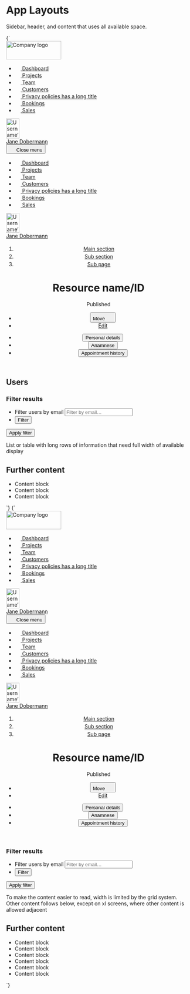 
<Meta title="UI/App Layouts" />

# App Layouts

Sidebar, header, and content that uses all available space.

<Canvas>
   <Story name="Sidebar, header, fullwidth content" inline={false} height="80vh">
    {`
      <div class="u-flex u-height-100vh">
        <nav class="u-flex">
          <div class="u-hidden o-sidebar--large u-flex__shrink-0 u-bg--gray-80 u-padding-m--top u-flex@l u-flex--col">
            <img src="${logoLarge}" width="150" height="50" alt="Company logo" class="u-flex__shrink-0 u-margin-m--left u-margin-m--right u-margin-m--bottom" />
            <ul class="u-flex__grow-1 u-flex__shrink-1 u-overflow--y a-list-reset u-flex u-flex--col u-items-stretch u-padding-xs--right u-padding-xs--left">
              <li class="u-margin-xs--bottom u-flex">
                <a href="/" class="a-button a-button--nav u-flex__grow-1">
                  <svg width="16" height="16" class="a-button-nav__icon a-icon a-icon--l u-margin-s--right u-margin-neg-xxs--left" aria-hidden="true" focusable="false">
                    <use xlink:href="${icons}#icon-home"></use>
                  </svg>
                  Dashboard
                </a>
              </li>
              <li class="u-margin-xs--bottom u-flex">
                <a href="/" class="a-button a-button--nav u-flex__grow-1" aria-current="page">
                  <svg width="16" height="16" class="a-button-nav__icon a-icon a-icon--l u-margin-s--right u-margin-neg-xxs--left" aria-hidden="true" focusable="false">
                    <use xlink:href="${icons}#icon-filter"></use>
                  </svg>
                  Projects
                </a>
              </li>
              <li class="u-margin-xs--bottom u-flex">
                <a href="/" class="a-button a-button--nav u-flex__grow-1">
                  <svg width="16" height="16" class="a-button-nav__icon a-icon a-icon--l u-margin-s--right u-margin-neg-xxs--left" aria-hidden="true" focusable="false">
                    <use xlink:href="${icons}#icon-mail"></use>
                  </svg>
                  Team
                </a>
              </li>
              <li class="u-margin-xs--bottom u-flex">
                <a href="/" class="a-button a-button--nav u-flex__grow-1">
                  <svg width="16" height="16" class="a-button-nav__icon a-icon a-icon--l u-margin-s--right u-margin-neg-xxs--left" aria-hidden="true" focusable="false">
                    <use xlink:href="${icons}#icon-check"></use>
                  </svg>
                  Customers
                </a>
              </li>
              <li class="u-margin-xs--bottom u-flex">
                <a href="/" class="a-button a-button--nav u-flex__grow-1">
                  <svg width="16" height="16" class="a-button-nav__icon a-icon a-icon--l u-margin-s--right u-margin-neg-xxs--left" aria-hidden="true" focusable="false">
                    <use xlink:href="${icons}#icon-pencil"></use>
                  </svg>
                  <span class="u-truncate">Privacy policies has a long title</span>
                </a>
              </li>
              <li class="u-margin-xs--bottom u-flex">
                <a href="/" class="a-button a-button--nav u-flex__grow-1">
                  <svg width="16" height="16" class="a-button-nav__icon a-icon a-icon--l u-margin-s--right u-margin-neg-xxs--left" aria-hidden="true" focusable="false">
                    <use xlink:href="${icons}#icon-bin"></use>
                  </svg>
                  Bookings
                </a>
              </li>
              <li class="u-margin-xs--bottom u-flex">
                <a href="/" class="a-button a-button--nav u-flex__grow-1">
                  <svg width="16" height="16" class="a-button-nav__icon a-icon a-icon--l u-margin-s--right u-margin-neg-xxs--left" aria-hidden="true" focusable="false">
                    <use xlink:href="${icons}#icon-search"></use>
                  </svg>
                  Sales
                </a>
              </li>
            </ul>
            <div class="u-flex__shrink-0 u-padding-xs--y u-margin-xs--left u-margin-xs--right u-border--top">
              <a href="/" class="a-button a-button--nav-large">
                <div class="a-button__icon a-avatar">
                  <img src="https://placekitten.com/100/150" width="36" height="54" alt="Username’s avatar" class="a-avatar" />
                </div>
                <span class="a-button__label">Jane Dobermann</span>
              </a>
            </div>
          </div>
          <div class="o-sidebar--small u-bg--gray-80 u-flex u-flex--col u-hidden@l">
            <button class="u-flex__shrink-0 a-button a-button--icon a-button--icon-reversed u-margin-xxs--left" title="Close menu" aria-controls="navbar-1" aria-expanded="true">
              <svg width="16" height="16" class="a-icon" aria-hidden="true" focusable="false">
                <use xlink:href="${icons}#icon-cross"></use>
              </svg>
              <span class="u-sr-only">Close menu</span>
            </button>
            <ul class="u-flex__grow-1 u-flex__shrink-1 u-overflow--y a-list-reset u-flex u-flex--col u-items-stretch u-padding-xs--right u-padding-xs--left">
              <li class="u-margin-xs--bottom u-flex">
                <a href="/" class="a-button a-button--nav u-flex__grow-1">
                  <svg width="16" height="16" class="a-button-nav__icon a-icon a-icon--l u-margin-s--right u-margin-neg-xxs--left" aria-hidden="true" focusable="false">
                    <use xlink:href="${icons}#icon-home"></use>
                  </svg>
                  Dashboard
                </a>
              </li>
              <li class="u-margin-xs--bottom u-flex">
                <a href="/" class="a-button a-button--nav u-flex__grow-1" aria-current="page">
                  <svg width="16" height="16" class="a-button-nav__icon a-icon a-icon--l u-margin-s--right u-margin-neg-xxs--left" aria-hidden="true" focusable="false">
                    <use xlink:href="${icons}#icon-filter"></use>
                  </svg>
                  Projects
                </a>
              </li>
              <li class="u-margin-xs--bottom u-flex">
                <a href="/" class="a-button a-button--nav u-flex__grow-1">
                  <svg width="16" height="16" class="a-button-nav__icon a-icon a-icon--l u-margin-s--right u-margin-neg-xxs--left" aria-hidden="true" focusable="false">
                    <use xlink:href="${icons}#icon-mail"></use>
                  </svg>
                  Team
                </a>
              </li>
              <li class="u-margin-xs--bottom u-flex">
                <a href="/" class="a-button a-button--nav u-flex__grow-1">
                  <svg width="16" height="16" class="a-button-nav__icon a-icon a-icon--l u-margin-s--right u-margin-neg-xxs--left" aria-hidden="true" focusable="false">
                    <use xlink:href="${icons}#icon-check"></use>
                  </svg>
                  Customers
                </a>
              </li>
              <li class="u-margin-xs--bottom u-flex">
                <a href="/" class="a-button a-button--nav u-flex__grow-1">
                  <svg width="16" height="16" class="a-button-nav__icon a-icon a-icon--l u-margin-s--right u-margin-neg-xxs--left" aria-hidden="true" focusable="false">
                    <use xlink:href="${icons}#icon-pencil"></use>
                  </svg>
                  <span class="u-truncate">Privacy policies has a long title</span>
                </a>
              </li>
              <li class="u-margin-xs--bottom u-flex">
                <a href="/" class="a-button a-button--nav u-flex__grow-1">
                  <svg width="16" height="16" class="a-button-nav__icon a-icon a-icon--l u-margin-s--right u-margin-neg-xxs--left" aria-hidden="true" focusable="false">
                    <use xlink:href="${icons}#icon-bin"></use>
                  </svg>
                  Bookings
                </a>
              </li>
              <li class="u-margin-xs--bottom u-flex">
                <a href="/" class="a-button a-button--nav u-flex__grow-1">
                  <svg width="16" height="16" class="a-button-nav__icon a-icon a-icon--l u-margin-s--right u-margin-neg-xxs--left" aria-hidden="true" focusable="false">
                    <use xlink:href="${icons}#icon-search"></use>
                  </svg>
                  Sales
                </a>
              </li>
            </ul>
            <div class="u-flex__shrink-0 u-padding-xs--y u-margin-xs--left u-margin-xs--right u-border--top">
              <a href="/" class="a-button a-button--nav-large">
                <div class="a-button__icon a-avatar">
                  <img src="https://placekitten.com/100/150" width="36" height="54" alt="Username’s avatar" class="a-avatar" />
                </div>
                <span class="a-button__label">Jane Dobermann</span>
              </a>
            </div>
          </div>
        </nav>
        <main class="u-flex__grow-1 u-flex u-flex--col">
          <header class="u-bg--gray-5 u-padding-l--top u-flex__shrink-0">
            <div class="a-content a-content--full">
              <div class="u-padding-xl--bottom">
                <ol class="u-h6 a-list-reset u-flex u-flex--wrap u-items-center">
                  <li class="u-margin-xs--right u-flex u-items-center">
                    <a href="/">Main section</a>
                    <svg width="18" height="18" class="a-icon a-icon--m u-fg--gray-30 u-margin-xs--left" aria-hidden="true" focusable="false" xmlns="http://www.w3.org/2000/svg" viewBox="0 0 100 100">
                      <use xlink:href="${icons}#icon-caret-right"></use>
                    </svg>
                  </li>
                  <li class="u-margin-xs--right u-flex u-items-center">
                    <a href="/">Sub section</a>
                    <svg width="18" height="18" class="a-icon a-icon--m u-fg--gray-30 u-margin-xs--left" aria-hidden="true" focusable="false" xmlns="http://www.w3.org/2000/svg" viewBox="0 0 100 100">
                      <use xlink:href="${icons}#icon-caret-right"></use>
                    </svg>
                  </li>
                  <li class="u-margin-xs--right u-flex u-items-center">
                    <a href="/">Sub page</a>
                    <svg width="18" height="18" class="a-icon a-icon--m u-fg--gray-30 u-margin-xs--left" aria-hidden="true" focusable="false" xmlns="http://www.w3.org/2000/svg" viewBox="0 0 100 100">
                      <use xlink:href="${icons}#icon-caret-right"></use>
                    </svg>
                  </li>
                </ol>
                <div class="u-flex u-justify-between u-flex--wrap u-items-center">
                  <div class="u-flex u-flex--wrap u-items-center">
                    <h1 class="u-margin-m--right u-break-text">Resource name/ID</h1>
                    <div class="u-flex__shrink-0 u-margin-m--bottom">
                      <span class="a-badge a-badge--gray u-font--medium">Published</span>
                    </div>
                  </div>
                  <ul class="a-list-reset u-flex u-flex--wrap">
                    <li class="u-margin-s--right u-margin-m--bottom u-relative@m">
                      <button type="button" class="a-button a-button--ui" aria-controls="dropdown-1" aria-expanded="false">
                        <span class="a-button__label">Move</span>
                        <svg width="18" height="18" class="a-button__icon a-icon a-icon--m" aria-hidden="true" focusable="false" xmlns="http://www.w3.org/2000/svg" viewBox="0 0 100 100">
                          <use xlink:href="${icons}#icon-caret-down"></use>
                        </svg>
                      </button>
                    </li>
                    <li class="u-margin-m--bottom">
                      <a href="/" class="a-button">Edit</a>
                    </li>
                  </ul>
                </div>
              </div>
              <ul class="a-list-reset u-flex u-overflow--x l-items-end a-button--tab-container u-margin-m--bottom" role="tablist" aria-label="Patient data">
                <li class="u-margin-s--right">
                  <button class="a-button a-button--tab" role="tab" aria-selected="true" aria-controls="tab-panel-1" id="tab-1" tabindex="0">
                    Personal details
                  </button>
                </li>
                <li class="u-margin-s--right">
                  <button class="a-button a-button--tab" role="tab" aria-selected="false" aria-controls="tab-panel-2" id="tab-2" tabindex="0">
                    Anamnese
                  </button>
                </li>
                <li class="u-margin-s--right">
                  <button class="a-button a-button--tab" role="tab" aria-selected="false" aria-controls="tab-panel-3" id="tab-3" tabindex="0">
                    Appointment history
                  </button>
                </li>
              </ul>
            </div>
          </header>
          <div class="a-content a-content--full u-padding-l--y u-flex__grow-1 u-overflow--y">
            <h2 class="u-sr-only">Users</h2>
            <form action="" method="POST" role="search" class="u-margin-m--bottom u-flex">
              <h3 class="u-sr-only">Filter results</h3>
              <ul class="o-ui-group u-flex a-list-reset">
                <li class="u-flex">
                  <label for="search_users" class="u-sr-only">Filter users by email</label>
                  <input type="search" id="search_users" class="o-ui-group__item u-round-0--tr u-round-0--br" placeholder="Filter by email…" />
                </li>
                <li class="u-flex u-relative">
                  <button type="button" class="a-button a-button--ui u-round-0--tl u-round-0--bl">
                    Filter
                  </button>
                </li>
              </ul>
              <button class="a-button u-sr-only" type="submit">Apply filter</button>
            </form>
            <div class="a-card u-bg--background u-fixed-ratio u-fixed-ratio--16-9 u-margin-xl--bottom">
              <div class="u-fixed-ratio__inner">
                <div class="u-absolute-center">List or table with long rows of information that need full width of available display</div>
              </div>
            </div>
            <h2>Further content</h2>
            <ul class="a-list-reset u-grid u-grid--2-col@l u-grid--3-col@xl u-gap-l u-margin-xl--bottom">
              <li class="a-card u-bg--background u-fixed-ratio u-fixed-ratio--16-9">
                <div class="u-fixed-ratio__inner">
                  <div class="u-absolute-center">Content block</div>
                </div>
              </li>
              <li class="a-card u-bg--background u-fixed-ratio u-fixed-ratio--16-9">
                <div class="u-fixed-ratio__inner">
                  <div class="u-absolute-center">Content block</div>
                </div>
              </li>
              <li class="a-card u-bg--background u-fixed-ratio u-fixed-ratio--16-9">
                <div class="u-fixed-ratio__inner">
                  <div class="u-absolute-center">Content block</div>
                </div>
              </li>
            </ul>
          </div>
        </main>
      </div>
    `}
  </Story>
</Canvas>

<Canvas>
   <Story name="Sidebar, header, small content" inline={false} height="80vh">
    {`
      <div class="u-flex u-height-100vh">
        <nav class="u-flex">
          <div class="u-hidden o-sidebar--large u-flex__shrink-0 u-bg--gray-80 u-padding-m--top u-flex@l u-flex--col">
            <img src="${logoLarge}" width="150" height="50" alt="Company logo" class="u-flex__shrink-0 u-margin-m--left u-margin-m--right u-margin-m--bottom" />
            <ul class="u-flex__grow-1 u-flex__shrink-1 u-overflow--y a-list-reset u-flex u-flex--col u-items-stretch u-padding-xs--right u-padding-xs--left">
              <li class="u-margin-xs--bottom u-flex">
                <a href="/" class="a-button a-button--nav u-flex__grow-1">
                  <svg width="16" height="16" class="a-button-nav__icon a-icon a-icon--l u-margin-s--right u-margin-neg-xxs--left" aria-hidden="true" focusable="false">
                    <use xlink:href="${icons}#icon-home"></use>
                  </svg>
                  Dashboard
                </a>
              </li>
              <li class="u-margin-xs--bottom u-flex">
                <a href="/" class="a-button a-button--nav u-flex__grow-1" aria-current="page">
                  <svg width="16" height="16" class="a-button-nav__icon a-icon a-icon--l u-margin-s--right u-margin-neg-xxs--left" aria-hidden="true" focusable="false">
                    <use xlink:href="${icons}#icon-filter"></use>
                  </svg>
                  Projects
                </a>
              </li>
              <li class="u-margin-xs--bottom u-flex">
                <a href="/" class="a-button a-button--nav u-flex__grow-1">
                  <svg width="16" height="16" class="a-button-nav__icon a-icon a-icon--l u-margin-s--right u-margin-neg-xxs--left" aria-hidden="true" focusable="false">
                    <use xlink:href="${icons}#icon-mail"></use>
                  </svg>
                  Team
                </a>
              </li>
              <li class="u-margin-xs--bottom u-flex">
                <a href="/" class="a-button a-button--nav u-flex__grow-1">
                  <svg width="16" height="16" class="a-button-nav__icon a-icon a-icon--l u-margin-s--right u-margin-neg-xxs--left" aria-hidden="true" focusable="false">
                    <use xlink:href="${icons}#icon-check"></use>
                  </svg>
                  Customers
                </a>
              </li>
              <li class="u-margin-xs--bottom u-flex">
                <a href="/" class="a-button a-button--nav u-flex__grow-1">
                  <svg width="16" height="16" class="a-button-nav__icon a-icon a-icon--l u-margin-s--right u-margin-neg-xxs--left" aria-hidden="true" focusable="false">
                    <use xlink:href="${icons}#icon-pencil"></use>
                  </svg>
                  <span class="u-truncate">Privacy policies has a long title</span>
                </a>
              </li>
              <li class="u-margin-xs--bottom u-flex">
                <a href="/" class="a-button a-button--nav u-flex__grow-1">
                  <svg width="16" height="16" class="a-button-nav__icon a-icon a-icon--l u-margin-s--right u-margin-neg-xxs--left" aria-hidden="true" focusable="false">
                    <use xlink:href="${icons}#icon-bin"></use>
                  </svg>
                  Bookings
                </a>
              </li>
              <li class="u-margin-xs--bottom u-flex">
                <a href="/" class="a-button a-button--nav u-flex__grow-1">
                  <svg width="16" height="16" class="a-button-nav__icon a-icon a-icon--l u-margin-s--right u-margin-neg-xxs--left" aria-hidden="true" focusable="false">
                    <use xlink:href="${icons}#icon-search"></use>
                  </svg>
                  Sales
                </a>
              </li>
            </ul>
            <div class="u-flex__shrink-0 u-padding-xs--y u-margin-xs--left u-margin-xs--right u-border--top">
              <a href="/" class="a-button a-button--nav-large">
                <div class="a-button__icon a-avatar">
                  <img src="https://placekitten.com/100/150" width="36" height="54" alt="Username’s avatar" class="a-avatar" />
                </div>
                <span class="a-button__label">Jane Dobermann</span>
              </a>
            </div>
          </div>
          <div class="o-sidebar--small u-bg--gray-80 u-flex u-flex--col u-hidden@l">
            <button class="u-flex__shrink-0 a-button a-button--icon a-button--icon-reversed u-margin-xxs--left" title="Close menu" aria-controls="navbar-1" aria-expanded="true">
              <svg width="16" height="16" class="a-icon" aria-hidden="true" focusable="false">
                <use xlink:href="${icons}#icon-cross"></use>
              </svg>
              <span class="u-sr-only">Close menu</span>
            </button>
            <ul class="u-flex__grow-1 u-flex__shrink-1 u-overflow--y a-list-reset u-flex u-flex--col u-items-stretch u-padding-xs--right u-padding-xs--left">
              <li class="u-margin-xs--bottom u-flex">
                <a href="/" class="a-button a-button--nav u-flex__grow-1">
                  <svg width="16" height="16" class="a-button-nav__icon a-icon a-icon--l u-margin-s--right u-margin-neg-xxs--left" aria-hidden="true" focusable="false">
                    <use xlink:href="${icons}#icon-home"></use>
                  </svg>
                  Dashboard
                </a>
              </li>
              <li class="u-margin-xs--bottom u-flex">
                <a href="/" class="a-button a-button--nav u-flex__grow-1" aria-current="page">
                  <svg width="16" height="16" class="a-button-nav__icon a-icon a-icon--l u-margin-s--right u-margin-neg-xxs--left" aria-hidden="true" focusable="false">
                    <use xlink:href="${icons}#icon-filter"></use>
                  </svg>
                  Projects
                </a>
              </li>
              <li class="u-margin-xs--bottom u-flex">
                <a href="/" class="a-button a-button--nav u-flex__grow-1">
                  <svg width="16" height="16" class="a-button-nav__icon a-icon a-icon--l u-margin-s--right u-margin-neg-xxs--left" aria-hidden="true" focusable="false">
                    <use xlink:href="${icons}#icon-mail"></use>
                  </svg>
                  Team
                </a>
              </li>
              <li class="u-margin-xs--bottom u-flex">
                <a href="/" class="a-button a-button--nav u-flex__grow-1">
                  <svg width="16" height="16" class="a-button-nav__icon a-icon a-icon--l u-margin-s--right u-margin-neg-xxs--left" aria-hidden="true" focusable="false">
                    <use xlink:href="${icons}#icon-check"></use>
                  </svg>
                  Customers
                </a>
              </li>
              <li class="u-margin-xs--bottom u-flex">
                <a href="/" class="a-button a-button--nav u-flex__grow-1">
                  <svg width="16" height="16" class="a-button-nav__icon a-icon a-icon--l u-margin-s--right u-margin-neg-xxs--left" aria-hidden="true" focusable="false">
                    <use xlink:href="${icons}#icon-pencil"></use>
                  </svg>
                  <span class="u-truncate">Privacy policies has a long title</span>
                </a>
              </li>
              <li class="u-margin-xs--bottom u-flex">
                <a href="/" class="a-button a-button--nav u-flex__grow-1">
                  <svg width="16" height="16" class="a-button-nav__icon a-icon a-icon--l u-margin-s--right u-margin-neg-xxs--left" aria-hidden="true" focusable="false">
                    <use xlink:href="${icons}#icon-bin"></use>
                  </svg>
                  Bookings
                </a>
              </li>
              <li class="u-margin-xs--bottom u-flex">
                <a href="/" class="a-button a-button--nav u-flex__grow-1">
                  <svg width="16" height="16" class="a-button-nav__icon a-icon a-icon--l u-margin-s--right u-margin-neg-xxs--left" aria-hidden="true" focusable="false">
                    <use xlink:href="${icons}#icon-search"></use>
                  </svg>
                  Sales
                </a>
              </li>
            </ul>
            <div class="u-flex__shrink-0 u-padding-xs--y u-margin-xs--left u-margin-xs--right u-border--top">
              <a href="/" class="a-button a-button--nav-large">
                <div class="a-button__icon a-avatar">
                  <img src="https://placekitten.com/100/150" width="36" height="54" alt="Username’s avatar" class="a-avatar" />
                </div>
                <span class="a-button__label">Jane Dobermann</span>
              </a>
            </div>
          </div>
        </nav>
        <main class="u-flex__grow-1 u-flex u-flex--col">
          <header class="u-bg--gray-5 u-padding-l--top u-flex__shrink-0">
            <div class="a-content a-content--full">
              <div class="u-padding-xl--bottom">
                <ol class="u-h6 a-list-reset u-flex u-flex--wrap u-items-center">
                  <li class="u-margin-xs--right u-flex u-items-center">
                    <a href="/">Main section</a>
                    <svg width="18" height="18" class="a-icon a-icon--m u-fg--gray-30 u-margin-xs--left" aria-hidden="true" focusable="false" xmlns="http://www.w3.org/2000/svg" viewBox="0 0 100 100">
                      <use xlink:href="${icons}#icon-caret-right"></use>
                    </svg>
                  </li>
                  <li class="u-margin-xs--right u-flex u-items-center">
                    <a href="/">Sub section</a>
                    <svg width="18" height="18" class="a-icon a-icon--m u-fg--gray-30 u-margin-xs--left" aria-hidden="true" focusable="false" xmlns="http://www.w3.org/2000/svg" viewBox="0 0 100 100">
                      <use xlink:href="${icons}#icon-caret-right"></use>
                    </svg>
                  </li>
                  <li class="u-margin-xs--right u-flex u-items-center">
                    <a href="/">Sub page</a>
                    <svg width="18" height="18" class="a-icon a-icon--m u-fg--gray-30 u-margin-xs--left" aria-hidden="true" focusable="false" xmlns="http://www.w3.org/2000/svg" viewBox="0 0 100 100">
                      <use xlink:href="${icons}#icon-caret-right"></use>
                    </svg>
                  </li>
                </ol>
                <div class="u-flex u-justify-between u-flex--wrap u-items-center">
                  <div class="u-flex u-flex--wrap u-items-center">
                    <h1 class="u-margin-m--right u-break-text">Resource name/ID</h1>
                    <div class="u-flex__shrink-0 u-margin-m--bottom">
                      <span class="a-badge a-badge--gray u-font--medium">Published</span>
                    </div>
                  </div>
                  <ul class="a-list-reset u-flex u-flex--wrap">
                    <li class="u-margin-s--right u-margin-m--bottom u-relative@m">
                      <button type="button" class="a-button a-button--ui" aria-controls="dropdown-1" aria-expanded="false">
                        <span class="a-button__label">Move</span>
                        <svg width="18" height="18" class="a-button__icon a-icon a-icon--m" aria-hidden="true" focusable="false" xmlns="http://www.w3.org/2000/svg" viewBox="0 0 100 100">
                          <use xlink:href="${icons}#icon-caret-down"></use>
                        </svg>
                      </button>
                    </li>
                    <li class="u-margin-m--bottom">
                      <a href="/" class="a-button">Edit</a>
                    </li>
                  </ul>
                </div>
              </div>
              <ul class="a-list-reset u-flex u-overflow--x l-items-end a-button--tab-container u-margin-m--bottom" role="tablist" aria-label="Patient data">
                <li class="u-margin-s--right">
                  <button class="a-button a-button--tab" role="tab" aria-selected="true" aria-controls="tab-panel-1" id="tab-1" tabindex="0">
                    Personal details
                  </button>
                </li>
                <li class="u-margin-s--right">
                  <button class="a-button a-button--tab" role="tab" aria-selected="false" aria-controls="tab-panel-2" id="tab-2" tabindex="0">
                    Anamnese
                  </button>
                </li>
                <li class="u-margin-s--right">
                  <button class="a-button a-button--tab" role="tab" aria-selected="false" aria-controls="tab-panel-3" id="tab-3" tabindex="0">
                    Appointment history
                  </button>
                </li>
              </ul>
            </div>
          </header>
          <div class="u-flex__grow-1 u-overflow--y u-grid u-gap-l u-grid--2-col@xl a-content a-content--full u-margin-0">
            <div class="u-padding-l--y">
              <form action="" method="POST" role="search" class="u-margin-m--bottom u-flex">
                <h3 class="u-sr-only">Filter results</h3>
                <ul class="o-ui-group u-flex a-list-reset">
                  <li class="u-flex">
                    <label for="search_users" class="u-sr-only">Filter users by email</label>
                    <input type="search" id="search_users" class="o-ui-group__item u-round-0--tr u-round-0--br" placeholder="Filter by email…" />
                  </li>
                  <li class="u-flex u-relative">
                    <button type="button" class="a-button a-button--ui u-round-0--tl u-round-0--bl">
                      Filter
                    </button>
                  </li>
                </ul>
                <button class="a-button u-sr-only" type="submit">Apply filter</button>
              </form>
              <div class="a-card u-bg--background u-fixed-ratio u-fixed-ratio--16-9 u-margin-xl--bottom">
                <div class="u-fixed-ratio__inner">
                  <div class="u-absolute-center">
                    To make the content easier to read, width is limited by the grid system. Other content follows below, except on xl screens, where other content is allowed adjacent
                  </div>
                </div>
              </div>
            </div>
            <div class="u-padding-l--y">
              <h2>Further content</h2>
              <ul class="a-list-reset u-grid u-grid--2-col@l u-grid--3-col@xl u-gap-l u-margin-xl--bottom">
                <li class="a-card u-bg--background u-fixed-ratio u-fixed-ratio--16-9">
                  <div class="u-fixed-ratio__inner">
                    <div class="u-absolute-center">Content block</div>
                  </div>
                </li>
                <li class="a-card u-bg--background u-fixed-ratio u-fixed-ratio--16-9">
                  <div class="u-fixed-ratio__inner">
                    <div class="u-absolute-center">Content block</div>
                  </div>
                </li>
                <li class="a-card u-bg--background u-fixed-ratio u-fixed-ratio--16-9">
                  <div class="u-fixed-ratio__inner">
                    <div class="u-absolute-center">Content block</div>
                  </div>
                </li>
                <li class="a-card u-bg--background u-fixed-ratio u-fixed-ratio--16-9">
                  <div class="u-fixed-ratio__inner">
                    <div class="u-absolute-center">Content block</div>
                  </div>
                </li>
                <li class="a-card u-bg--background u-fixed-ratio u-fixed-ratio--16-9">
                  <div class="u-fixed-ratio__inner">
                    <div class="u-absolute-center">Content block</div>
                  </div>
                </li>
                <li class="a-card u-bg--background u-fixed-ratio u-fixed-ratio--16-9">
                  <div class="u-fixed-ratio__inner">
                    <div class="u-absolute-center">Content block</div>
                  </div>
                </li>
              </ul>
            </div>
          </div>
        </main>
      </div>
    `}
  </Story>
</Canvas>
